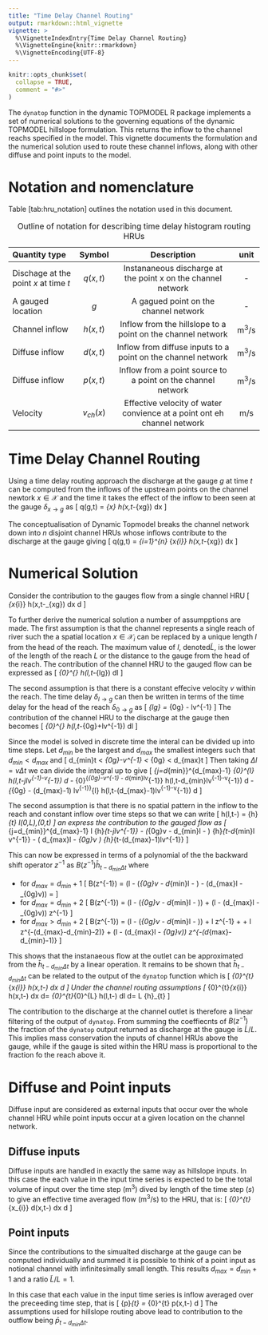 ```yaml
---
title: "Time Delay Channel Routing"
output: rmarkdown::html_vignette
vignette: >
  %\VignetteIndexEntry{Time Delay Channel Routing}
  %\VignetteEngine{knitr::rmarkdown}
  %\VignetteEncoding{UTF-8}
---
```


```r
knitr::opts_chunk$set(
  collapse = TRUE,
  comment = "#>"
)
```
The `dynatop` function in the dynamic TOPMODEL R package implements a set of numerical solutions to the
governing equations of the dynamic TOPMODEL hillslope formulation. This
returns the inflow to the channel reachs specified in the model. 
This vignette documents the formulation and the numerical solution used to route these channel inflows, along with other diffuse and point inputs to the model.

# Notation and nomenclature

Table [tab:hru_notation] outlines the notation used in this document.


  Quantity type                                   Symbol                    Description                                                                   unit
  --------------------------------------  -----------------------------   ----------------------------------------------------------------------- -----------------
  Dischage at the point $x$ at time $t$         $q\left(x,t\right)$           Instananeous discharge at the point x on the channel network                                                 - 
  A gauged location                                       $g$              A gagued point on the channel network                                                 - 
  Channel inflow                                $h\left(x,t\right)$        Inflow from the hillslope to a point on the channel network                  m$^3$/s
  Diffuse inflow                                $d\left(x,t\right)$        Inflow from diffuse inputs to a point on the channel network                  m$^3$/s
  Diffuse inflow                                $p\left(x,t\right)$        Inflow from a point source to a point on the channel network                  m$^3$/s
  Velocity                                      $v_{ch}\left(x\right)$     Effective velocity of water convience at a point ont eh channel network       m/s
  
  Table: Outline of notation for describing time delay histogram routing
  HRUs[]{data-label="tab:channel_notation"}
     
# Time Delay Channel Routing

Using a time delay routing approach the discharge at the gauge $g$ at time $t$ can be computed from the inflows of the upstream points on the channel newtork $x \in \mathcal{X}$ and the time it takes the effect of the inflow to been seen at the gauge $\delta_{x\rightarrow g}$ as
\[
q\left(g,t\right) = \int_{x\in\mathcal{X}} h\left(x,t-\delta_{x\rightarrow g}\right) dx
\]

The conceptualisation of Dynamic Topmodel breaks the channel network down into
$n$ disjoint channel HRUs whose inflows contribute to the discharge at the
gauge giving
\[
q\left(g,t\right) = \sum\limits_{i=1}^{n} \int_{x\in\mathcal{X}_{i}}
h\left(x,t-\delta_{x\rightarrow g}\right) dx 
\]

# Numerical Solution

Consider the contribution to the gauges flow from a single channel HRU
\[
\int_{x\in\mathcal{X}_{i}}
h\left(x,t-\delta_{x\rightarrow g}\right) dx d\tau
\]

To further derive the numerical solution a number of assumpptions are made.
The first assumption is that the channel represents a single reach of river such the a spatial location $x \in \mathcal{X}_{i}$ can be replaced by a unique length $l$ from the head of the reach. The maximum value of $l$, denoted$\tilde{L}$, is the lower of the length of the reach $L$ or the distance to the gauge from the head of the reach.
The contribution of the channel HRU to the gauged flow can be expressed as
\[
\int_{0}^{\tilde{L}}
h\left(l,t-\delta_{l\rightarrow g}\right) dl
\]

The second assumption is that there is a constant effecive velocity $v$ within the reach. The time delay $\delta_{l\rightarrow g}$ can then be written in terms of the time delay for the head of the reach  $\delta_{0\rightarrow g}$ as
\[
\delta_{l\rightarrow g} = \delta_{0\rightarrow g} - lv^{-1}
\]
The contribution of the channel HRU to the discharge at the gauge then becomes
\[
\int_{0}^{\tilde{L}}
h\left(l,t-\delta_{0\rightarrow g}+lv^{-1}\right) dl
\]

Since the model is solved in discrete time the interal can be divided up into
time steps.
Let $d_{min}$ be the largest and $d_{max}$ the smallest integers such that $d_{min} < d_{max}$ and
\[
d_{min}\Delta t < \delta_{0\rightarrow g}-\tilde{L}v^{-1} <
\delta_{0\rightarrow g} < d_{max}\Delta t
\]
Then taking $\Delta l = v\Delta t$  we can divide the integral up to give
\[
\sum\limits_{j=d_{min}}^{d_{max}-1} \int_{0}^{\Delta l}
h\left(l,t-j\Delta lv^{-1}-\lambda v^{-1}\right) d\lambda
- \int_{0}^{\delta_{0\rightarrow g}-\tilde{L}v^{-1} - d_{min}\Delta lv^{-1}}
h\left(l,t-d_{min}\Delta lv^{-1}-\lambda v^{-1}\right) d\lambda
- \int_{\delta_{0\rightarrow g} - \left(d_{max}-1\right)\Delta
  lv^{-1}}^{\Delta l} h\left(l,t-\left(d_{max}-1\right)\Delta lv^{-1}-\lambda v^{-1}\right) d\lambda
\]

The second assumption is that there is no spatial pattern in the inflow to the
reach and constant inflow over time steps so that we can write 
\[
h\left(l,t-\tau\right) = \bar{h}_{t} \quad \forall
l\in\left(0,L\right),\tau\in\left(0,\Delta t\right)
\]
an express the contribution to the gauged flow as
\[
\sum\limits_{j=d_{min}}^{d_{max}-1} \Delta l \bar{h}_{t-j\Delta lv^{-1}}
- \left(\delta_{0\rightarrow g}v - d_{min}\Delta l - \tilde{L}\right)
\bar{h}_{t-d_{min}\Delta l v^{-1}}
- \left( d_{max}\Delta l - \delta_{0\rightarrow g}v \right) \bar{h}_{t-\left(d_{max}-1\right)\Delta lv^{-1}}
\]

This can now be expressed in terms of a polynomial of the the backward shift
operator $z^{-1}$ as $B\left(z^{-1}\right) \bar{h}_{t-d_{min}\Delta t}$ where 

- for $d_{max}=d_{min}+1$
\[
B\left(z^{-1}\right) = \left(\Delta l - \left(\delta_{0\rightarrow g}v -
d_{min}\Delta l - \tilde{L}\right) - \left(d_{max}\Delta l -
\delta_{0\rightarrow g}v\right)\right)  = \tilde{L}
\]
- for $d_{max}=d_{min}+2$
\[
B\left(z^{-1}\right) = \left(\Delta l - \left(\delta_{0\rightarrow g}v -
d_{min}\Delta l - \tilde{L}\right)\right) + \left(\Delta l - \left(d_{max}\Delta l - \delta_{0\rightarrow g}v\right)\right) z^{-1}
\]
- for $d_{max}>d_{min}+2$
\[
B\left(z^{-1}\right) = \left(\Delta l - \left(\delta_{0\rightarrow g}v -
d_{min}\Delta l - \tilde{L}\right)\right) + \Delta l z^{-1} + \ldots + \Delta l
z^{-(d_{max}-d_{min}-2)} + \left(\Delta l - \left(d_{max}\Delta l - \delta_{0\rightarrow g}v\right)\right) z^{-(d_{max}-d_{min}-1)}
\]

This shows that the instanaeous flow at the outlet can be approximated
from the $\bar{h}_{t-d_{min}\Delta t}$ by a linear operation.
It remains to be shown that $\bar{h}_{t-d_{min}\Delta t}$ can be related to
the output of the `dynatop` function which is
\[
\frac{1}{\Delta t}
\int_{0}^{\Delta t}\int_{x\in\mathcal{X}_{i}}
h\left(x,t-\tau \right) dx d\tau
\]
Under the channel routing assumptions
\[
\frac{1}{\Delta t}
\int_{0}^{\Delta t}\int_{x\in\mathcal{X}_{i}}
h\left(x,t-\tau \right) dx d\tau =
\frac{1}{\Delta t}
\int_{0}^{\Delta t}\int_{0}^{L}
h\left(l,t-\tau \right) dl d\tau =
L \bar{h}_{t}
\]

The contribution to the discharge at the channel outlet is therefore a linear
filtering of the output of `dynatop`. From summing the coeffiecnts of
$B\left(z^{-1}\right)$ the fraction of the `dynatop` output returned as
discharge at the gauge is $\tilde{L}/L$. This implies mass conservation the
inputs of channel HRUs above the gauge, while if the gauge is sited within the
HRU mass is proportional to the fraction fo the reach above it.

# Diffuse and Point inputs

Diffuse input are considered as external inputs that occur over the whole
channel HRU while point inputs occur at a given location on the channel
network.

## Diffuse inputs

Diffuse inputs are handled in exactly the same way as hillslope inputs. In
this case the each value in the input time series is expected to be the total
volume of input over the time step (m$^3$) dived by length of the time step
($s$) to give an effective time averaged flow (m$^3$/s) to the HRU, that is:
\[
\frac{1}{\Delta t}
\int_{0}^{\Delta t}\int_{x\in\mathcal{X}_{i}}
d\left(x,t-\tau \right) dx d\tau
\]

## Point inputs

Since the contributions to the simualted discharge at the gauge can be
computed individually and summed it is possible to think of a point input as
notional channel with infinitesimally small length. This results
$d_{max}=d_{min}+1$ and a ratio $\tilde{L}/L=1$. 

In this case that each value in the input time series is inflow averaged over
the preceeding time step, that is
\[
\bar{p}_{t} = 
\frac{1}{\Delta t}
\int_{0}^{\Delta t} p\left(x,t-\tau \right) d\tau
\]
The assumptions used for hillslope routing above lead to contribution to the
outflow being $\bar{p}_{t-d_{min}\Delta t}$.


